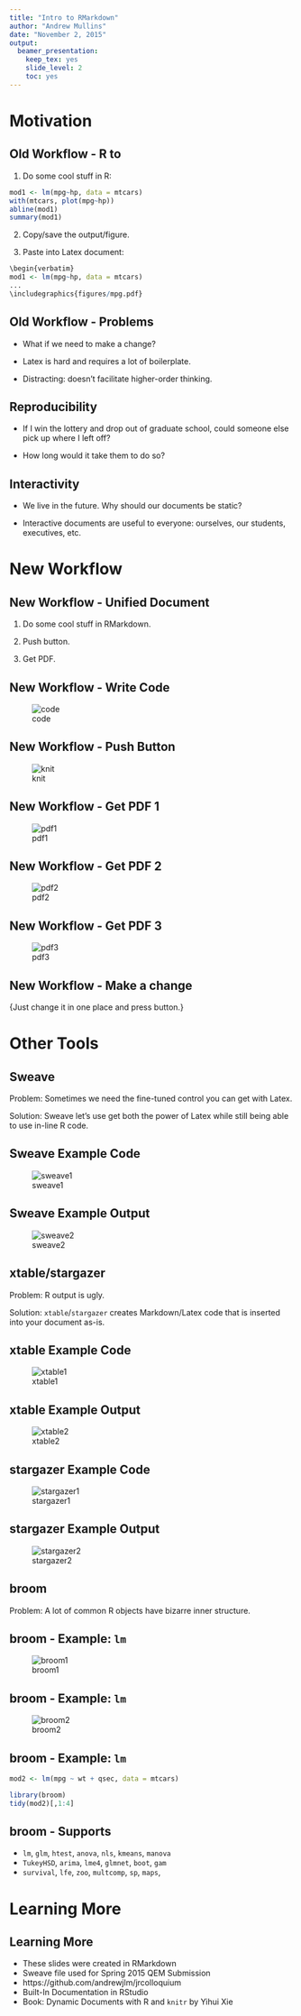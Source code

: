 ```yaml
---
title: "Intro to RMarkdown"
author: "Andrew Mullins"
date: "November 2, 2015"
output: 
  beamer_presentation: 
    keep_tex: yes
    slide_level: 2
    toc: yes
---
```


# Motivation

## Old Workflow - R to \LaTeX

1. Do some cool stuff in R:
```r
mod1 <- lm(mpg~hp, data = mtcars)
with(mtcars, plot(mpg~hp))
abline(mod1)
summary(mod1)
```

2. Copy/save the output/figure.

3. Paste into Latex document:

```r
\begin{verbatim}
mod1 <- lm(mpg~hp, data = mtcars)
...
\includegraphics{figures/mpg.pdf}
```

## Old Workflow - Problems

- What if we need to make a change?

- Latex is hard and requires a lot of boilerplate.

- Distracting: doesn't facilitate higher-order thinking.

## Reproducibility

- If I win the lottery and drop out of graduate school, could someone else pick up where I left off?

- How long would it take them to do so?

## Interactivity

- We live in the future. Why should our documents be static?

- Interactive documents are useful to everyone: ourselves, our students, executives, etc.

# New Workflow

## New Workflow - Unified Document

1. Do some cool stuff in RMarkdown.

2. Push button.

3. Get PDF.

## New Workflow - Write Code

![code](images/code.png)

## New Workflow - Push Button

![knit](images/knit.png)

## New Workflow - Get PDF 1

![pdf1](images/pdf1.png)

## New Workflow - Get PDF 2

![pdf2](images/pdf2.png)

## New Workflow - Get PDF 3

![pdf3](images/pdf3.png)

## New Workflow - Make a change

\huge{Just change it in one place and press button.}

# Other Tools

## Sweave

Problem: Sometimes we need the fine-tuned control you can get with Latex.

Solution: Sweave let's use get both the power of Latex while still being able to use in-line R code.

## Sweave Example Code

![sweave1](images/sweave1.png)

## Sweave Example Output

![sweave2](images/sweave2.png)

## xtable/stargazer

Problem: R output is ugly.

Solution: `xtable`/`stargazer` creates Markdown/Latex code that is inserted into your document as-is.

## xtable Example Code

![xtable1](images/xtable1.png)

## xtable Example Output

![xtable2](images/xtable2.png)

## stargazer Example Code

![stargazer1](images/stargazer1.png)

## stargazer Example Output

![stargazer2](images/stargazer2.png)

## broom

Problem: A lot of common R objects have bizarre inner structure.

## broom - Example: `lm`

![broom1](images/broom1.png)

## broom - Example: `lm`

![broom2](images/broom2.png)

## broom - Example: `lm`

```r
mod2 <- lm(mpg ~ wt + qsec, data = mtcars)
```
```r
library(broom)
tidy(mod2)[,1:4]
```

## broom - Supports

- `lm`, `glm`, `htest`, `anova`, `nls`, `kmeans`, `manova`
- `TukeyHSD`, `arima`, `lme4`, `glmnet`, `boot`, `gam`
- `survival`, `lfe`, `zoo`, `multcomp`, `sp`, `maps`, \ldots

# Learning More

## Learning More

- These slides were created in RMarkdown
- Sweave file used for Spring 2015 QEM Submission
- https://github.com/andrewjlm/jrcolloquium
- Built-In Documentation in RStudio
- Book: Dynamic Documents with R and `knitr` by Yihui Xie
